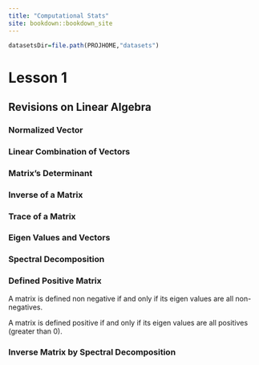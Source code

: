 ```yaml
---
title: "Computational Stats"
site: bookdown::bookdown_site
---
```


```r
datasetsDir=file.path(PROJHOME,"datasets")
```


# Lesson 1

## Revisions on Linear Algebra

### Normalized Vector

### Linear Combination of Vectors

### Matrix's Determinant

### Inverse of a Matrix

### Trace of a Matrix

### Eigen Values and Vectors

### Spectral Decomposition

### Defined Positive Matrix

A matrix is defined non negative if and only if its eigen values are all non-negatives.

A matrix is defined positive if and only if its eigen values are all positives (greater than 0).

### Inverse Matrix by Spectral Decomposition




